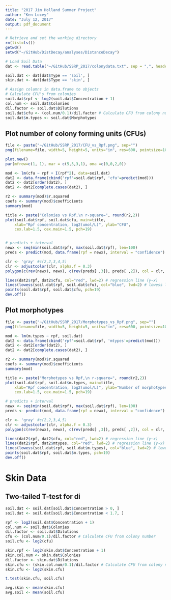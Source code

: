 ```yaml
---
title: "2017 Jim Holland Summer Project"
author: "Ken Locey"
date: "July 12, 2017"
output: pdf_document
---
```


```r
# Retrieve and set the working directory
rm(list=ls())
getwd()
setwd("~/GitHub/DistDecay/analyses/DistanceDecay")

# Load Soil Data
dat <- read.table("~/GitHub/SSRP_2017/colonydata.txt", sep = ",", header = TRUE)

soil.dat <- dat[dat$Type == 'soil', ]
skin.dat <- dat[dat$Type == 'skin', ]
```


```r
# Assign columns in data.frame to objects
# Calculate CFU's from colonies
soil.dat$rpf <- log2(soil.dat$Concentration + 1)
col.num <- soil.dat$Colonies
dil.factor <- soil.dat$Dilutions
soil.dat$cfu <- (col.num/0.1)/dil.factor # Calculate CFU from colony number
soil.dat$m.types <- soil.dat$Morphotypes
```


## Plot number of colony forming units (CFUs) 
```r
file <- paste("~/GitHub/SSRP_2017/CFU_vs_Rpf.png", sep="")
png(filename=file, width=5, height=5, units="in", res=600, pointsize=10)

plot.new()
par(mfrow=c(1, 1), mar = c(5,5,3,1), oma =c(0,0,2,0))

mod <- lm(cfu ~ rpf + I(rpf^2), data=soil.dat)
dat2 <- data.frame(cbind('rpf'=soil.dat$rpf, 'cfu'=predict(mod)))
dat2 <- dat2[order(dat2), ]
dat2 <- dat2[complete.cases(dat2), ]

r2 <- summary(mod)$r.squared
coefs <- summary(mod)$coefficients
summary(mod)

title <- paste("Colonies vs Rpf,\n r-square=", round(r2,2))
plot(soil.dat$rpf, soil.dat$cfu, main=title, 
  	xlab="Rpf concentration, log2(umol/L)", ylab="CFU",
  	cex.lab=1.5, cex.main=1.5, pch=19)


# predicts + interval
newx <- seq(min(soil.dat$rpf), max(soil.dat$rpf), len=100)
preds <- predict(mod, data.frame(rpf = newx), interval = "confidence") 

clr <- 'gray' #c(2,2,3,4,5) 
clr <- adjustcolor(clr, alpha.f = 0.3) 
polygon(c(rev(newx), newx), c(rev(preds[ ,3]), preds[ ,2]), col = clr, border = NA)

lines(dat2$rpf, dat2$cfu, col="red", lwd=2) # regression line (y~x) 
lines(lowess(soil.dat$rpf, soil.dat$cfu), col="blue", lwd=2) # lowess line (x,y)
points(soil.dat$rpf, soil.dat$cfu, pch=19)
dev.off()
```


## Plot morphotypes 
```r
file <- paste("~/GitHub/SSRP_2017/Morphotypes_vs_Rpf.png", sep="")
png(filename=file, width=5, height=5, units="in", res=600, pointsize=10)

mod <- lm(m.types ~ rpf, soil.dat)
dat2 <- data.frame(cbind('rpf'=soil.dat$rpf, 'mtypes'=predict(mod)))
dat2 <- dat2[order(dat2), ]
dat2 <- dat2[complete.cases(dat2), ]

r2 <- summary(mod)$r.squared
coefs <- summary(mod)$coefficients
summary(mod)

title <- paste("Morphotypes vs Rpf,\n r-square=", round(r2,2))
plot(soil.dat$rpf, soil.dat$m.types, main=title, 
  	xlab="Rpf concentration, log2(umol/L)", ylab="Number of morphotypes",
  	cex.lab=1.5, cex.main=1.5, pch=19)

# predicts + interval
newx <- seq(min(soil.dat$rpf), max(soil.dat$rpf), len=100)
preds <- predict(mod, data.frame(rpf = newx), interval = "confidence") 

clr <- 'gray' #c(2,2,3,4,5) 
clr <- adjustcolor(clr, alpha.f = 0.3) 
polygon(c(rev(newx), newx), c(rev(preds[ ,3]), preds[ ,2]), col = clr, border = NA)

lines(dat2$rpf, dat2$cfu, col="red", lwd=2) # regression line (y~x) 
lines(dat2$rpf, dat2$mtypes, col="red", lwd=2) # regression line (y~x) 
lines(lowess(soil.dat$rpf, soil.dat$m.types), col="blue", lwd=2) # lowess line (x,y)
points(soil.dat$rpf, soil.dat$m.types, pch=19)
dev.off()
```

# Skin Data
## Two-tailed T-test for di
```r
soil.dat <- soil.dat[soil.dat$Concentration > 0, ]
soil.dat <- soil.dat[soil.dat$Concentration < 1.7, ]

rpf <- log2(soil.dat$Concentration + 1)
col.num <- soil.dat$Colonies
dil.factor <- soil.dat$Dilutions
cfu <- (col.num/0.1)/dil.factor # Calculate CFU from colony number
soil.cfu <- log2(cfu)

skin.rpf <- log2(skin.dat$Concentration + 1)
skin.col.num <- skin.dat$Colonies
dil.factor <- skin.dat$Dilutions
skin.cfu <- (skin.col.num/0.1)/dil.factor # Calculate CFU from colony number
skin.cfu <- log2(skin.cfu)

t.test(skin.cfu, soil.cfu)

avg.skin <- mean(skin.cfu)
avg.soil <- mean(soil.cfu)
```